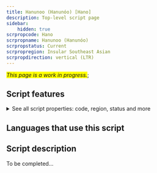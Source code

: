 ```yaml
---
title: Hanunoo (Hanunóo) [Hano]
description: Top-level script page
sidebar:
    hidden: true
scrpropcode: Hano
scrpropname: Hanunoo (Hanunóo)
scrpropstatus: Current
scrpropregion: Insular Southeast Asian
scrpropdirection: vertical (LTR)
---
```


<span style='background-color:yellow'>_This page is a work in progress._</span>;


## Script features

<details>
<summary> See all script properties: code, region, status and more</summary>
<ScriptInfo />
</details>

## Languages that use this script

<WsList script='Hano' wsMax='5' />

## Script description

To be completed...

